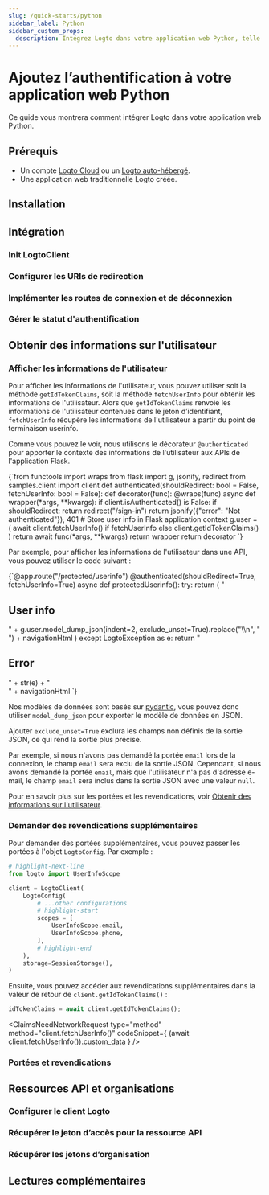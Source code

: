 ```yaml
---
slug: /quick-starts/python
sidebar_label: Python
sidebar_custom_props:
  description: Intégrez Logto dans votre application web Python, telle que Django et Flask.
---
```





# Ajoutez l’authentification à votre application web Python

Ce guide vous montrera comment intégrer Logto dans votre application web Python.

<PythonGuideTip />

## Prérequis

- Un compte [Logto Cloud](https://cloud.logto.io) ou un [Logto auto-hébergé](/introduction/set-up-logto-oss).
- Une application web traditionnelle Logto créée.

## Installation

<Installation />

## Intégration

### Init LogtoClient

<InitLogtoClient />

### Configurer les URIs de redirection

<SignInFlowSummary />

<AssumingUrl />

<WebConfigureRedirectUris />

### Implémenter les routes de connexion et de déconnexion

<ImplementSignInAndSignOutRoutes />

### Gérer le statut d'authentification

<HandleAuthenticationStatus />

<Checkpoint />

## Obtenir des informations sur l'utilisateur

### Afficher les informations de l'utilisateur

Pour afficher les informations de l'utilisateur, vous pouvez utiliser soit la méthode `getIdTokenClaims`, soit la méthode `fetchUserInfo` pour obtenir les informations de l'utilisateur. Alors que `getIdTokenClaims` renvoie les informations de l'utilisateur contenues dans le jeton d’identifiant, `fetchUserInfo` récupère les informations de l'utilisateur à partir du point de terminaison userinfo.

Comme vous pouvez le voir, nous utilisons le décorateur `@authenticated` pour apporter le contexte des informations de l'utilisateur aux APIs de l'application Flask.

<CodeBlock title="authenticated.py" language="python">
  {`from functools import wraps
from flask import g, jsonify, redirect
from samples.client import client
def authenticated(shouldRedirect: bool = False, fetchUserInfo: bool = False):
    def decorator(func):
        @wraps(func)
        async def wrapper(*args, **kwargs):
            if client.isAuthenticated() is False:
                if shouldRedirect:
                    return redirect("/sign-in")
                return jsonify({"error": "Not authenticated"}), 401
            # Store user info in Flask application context
            g.user = (
                await client.fetchUserInfo()
                if fetchUserInfo
                else client.getIdTokenClaims()
            )
            return await func(*args, **kwargs)
        return wrapper
    return decorator
`}
</CodeBlock>

Par exemple, pour afficher les informations de l'utilisateur dans une API, vous pouvez utiliser le code suivant :

<CodeBlock title="flask.py" language="python">
  {`@app.route("/protected/userinfo")
@authenticated(shouldRedirect=True, fetchUserInfo=True)
async def protectedUserinfo():
    try:
        return (
            "<h2>User info</h2>"
            + g.user.model_dump_json(indent=2, exclude_unset=True).replace("\\n", "<br>")
            + navigationHtml
        )
    except LogtoException as e:
        return "<h2>Error</h2>" + str(e) + "<br>" + navigationHtml
`}
</CodeBlock>

Nos modèles de données sont basés sur [pydantic](https://docs.pydantic.dev/), vous pouvez donc utiliser `model_dump_json` pour exporter le modèle de données en JSON.

Ajouter `exclude_unset=True` exclura les champs non définis de la sortie JSON, ce qui rend la sortie plus précise.

Par exemple, si nous n'avons pas demandé la portée `email` lors de la connexion, le champ `email` sera exclu de la sortie JSON. Cependant, si nous avons demandé la portée `email`, mais que l'utilisateur n'a pas d'adresse e-mail, le champ `email` sera inclus dans la sortie JSON avec une valeur `null`.

Pour en savoir plus sur les portées et les revendications, voir [Obtenir des informations sur l'utilisateur](#get-user-information).

### Demander des revendications supplémentaires

<FindUserInfoMissing method="client.getIdTokenClaims()" />

<ScopesAndClaimsIntroduction />

Pour demander des portées supplémentaires, vous pouvez passer les portées à l'objet `LogtoConfig`. Par exemple :

```python title="client.py"
# highlight-next-line
from logto import UserInfoScope

client = LogtoClient(
    LogtoConfig(
        # ...other configurations
        # highlight-start
        scopes = [
            UserInfoScope.email,
            UserInfoScope.phone,
        ],
        # highlight-end
    ),
    storage=SessionStorage(),
)
```

Ensuite, vous pouvez accéder aux revendications supplémentaires dans la valeur de retour de `client.getIdTokenClaims()` :

```python
idTokenClaims = await client.getIdTokenClaims();
```

<ClaimsNeedNetworkRequest
  type="method"
  method="client.fetchUserInfo()"
  codeSnippet={
    <CodeBlock language="python" title="flask.py">
      (await client.fetchUserInfo()).custom_data
    </CodeBlock>
  }
/>

### Portées et revendications

<ScopesAndClaims />

## Ressources API et organisations

<ApiResourcesDescription />

### Configurer le client Logto

<ConfigApiResources />

### Récupérer le jeton d’accès pour la ressource API

<FetchAccessTokenForApiResources />

### Récupérer les jetons d’organisation

<FetchOrganizationTokenForUser />

## Lectures complémentaires

<FurtherReadings />

